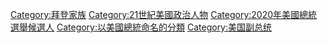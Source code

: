{{Catmore}}
[[Category:拜登家族|Category:拜登家族]]
[[Category:21世紀美國政治人物|Category:21世紀美國政治人物]]
[[Category:2020年美國總統選舉候選人|Category:2020年美國總統選舉候選人]]
[[Category:以美國總統命名的分類|Category:以美國總統命名的分類]]
[[Category:美国副总统|Category:美国副总统]]